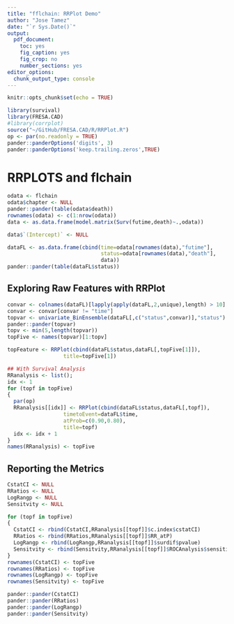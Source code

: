 ```yaml
---
title: "fflchain: RRPlot Demo"
author: "Jose Tamez"
date: "`r Sys.Date()`"
output: 
  pdf_document: 
    toc: yes
    fig_caption: yes
    fig_crop: no
    number_sections: yes
editor_options: 
  chunk_output_type: console
---
```


```r
knitr::opts_chunk$set(echo = TRUE)
```

```r
library(survival)
library(FRESA.CAD)
#library(corrplot)
source("~/GitHub/FRESA.CAD/R/RRPlot.R")
op <- par(no.readonly = TRUE)
pander::panderOptions('digits', 3)
pander::panderOptions('keep.trailing.zeros',TRUE)


```
# RRPLOTS and flchain

```r
odata <- flchain
odata$chapter <- NULL
pander::pander(table(odata$death))
rownames(odata) <- c(1:nrow(odata))
data <- as.data.frame(model.matrix(Surv(futime,death)~.,odata))

data$`(Intercept)` <- NULL

dataFL <- as.data.frame(cbind(time=odata[rownames(data),"futime"],
                              status=odata[rownames(data),"death"],
                              data))
pander::pander(table(dataFL$status))

```

## Exploring Raw Features with RRPlot

```r
convar <- colnames(dataFL)[lapply(apply(dataFL,2,unique),length) > 10]
convar <- convar[convar != "time"]
topvar <- univariate_BinEnsemble(dataFL[,c("status",convar)],"status")
pander::pander(topvar)
topv <- min(5,length(topvar))
topFive <- names(topvar)[1:topv]

topFeature <- RRPlot(cbind(dataFL$status,dataFL[,topFive[1]]),
                  title=topFive[1])

## With Survival Analysis
RRanalysis <- list();
idx <- 1
for (topf in topFive)
{
  par(op)
  RRanalysis[[idx]] <- RRPlot(cbind(dataFL$status,dataFL[,topf]),
                  timetoEvent=dataFL$time,
                  atProb=c(0.90,0.80),
                  title=topf)
  idx <- idx + 1
}
names(RRanalysis) <- topFive
```

## Reporting the Metrics

```r
CstatCI <- NULL
RRatios <- NULL
LogRangp <- NULL
Sensitvity <- NULL

for (topf in topFive)
{
  CstatCI <- rbind(CstatCI,RRanalysis[[topf]]$c.index$cstatCI)
  RRatios <- rbind(RRatios,RRanalysis[[topf]]$RR_atP)
  LogRangp <- rbind(LogRangp,RRanalysis[[topf]]$surdif$pvalue)
  Sensitvity <- rbind(Sensitvity,RRanalysis[[topf]]$ROCAnalysis$sensitivity)
}
rownames(CstatCI) <- topFive
rownames(RRatios) <- topFive
rownames(LogRangp) <- topFive
rownames(Sensitvity) <- topFive

pander::pander(CstatCI)
pander::pander(RRatios)
pander::pander(LogRangp)
pander::pander(Sensitvity)

```

